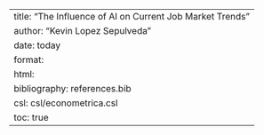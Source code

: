 ---
title: "The Influence of AI on Current Job Market Trends"
author: "Kevin Lopez Sepulveda"
date: today
format: 
  html:
    bibliography: references.bib
    csl: csl/econometrica.csl
    toc: true
---